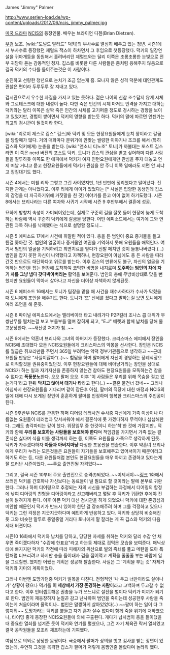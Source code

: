 James "Jimmy" Palmer

http://www.serien-load.de/wp-content/uploads/2012/06/ncis_jimmy_palmer.jpg

[[미국 드라마]] [[NCIS]]의 등장인물. 배우는 브라이언 디첸(Brian Dietzen).

[[부검]] 보조. [wiki:"도널드 말라드" 덕키]의 부사수로 열심히 배우고 있는 청년. 시즌1에서 부사수로 등장했던 제럴드 잭스이 하차면서 그 후임으로 첫등장했다. 덕키의 일장연설을 귀마개등을 동원해서 흘려버리던 제럴드와는 달리 이쪽은 초롱초롱한 눈빛으로 전부 귀담아 듣는 감동적인 청자. 깁스를 비롯한 다른 사람들은 좀처럼 응해주지 않음으로 결국 덕키의 수다를 들어주는것은 이 사람이다.

순진하고 선량한 청년으로 눈치가 조금 없는게 흠. 모나지 않은 성격 덕분에 대인관계도 괜찮은 편이라 두루두루 잘 지내고 있다. 

검시관으로서 우수한 자질을 가지고 있는 듯하다. 젊은 나이의 신참 조수답지 않게 시체와 그로테스크에 대한 내성이 높다. 다만 죽은 인간의 시체 마저도 인격을 가지고 대하는 덕키와는 달리 이쪽은 살짝 죽은 인간의 시체를 고기퍼즐 정도로 경시하는 경향을 보이고 있었지만, 경험이 쌓이면서 덕키의 영향을 받는듯 하다. 덕키의 말에 따르면 언젠가는 최고의 검시관이 될것이라 한다.


[wiki:"리로이 제스로 깁스" 깁스]와 덕키 및 모든 현장요원들에게 눈치 꽝이라고 갈굼을 당할때가 많다. 거의 매화마다 분위기에 안맞는 썰렁한 이야기나 조크를 해서 (특히 깁스와 덕키에게) 눈총을 받는다. [wiki:"앤소니 디노조" 토니]가 까불대는 포스트 깁스라면 이 쪽은 nerd 버전의 포스트 덕키. 토니가 깁스의 관심을 받고 싶어하며 다른 사람들을 질투하듯 이쪽도 한 에피에서 덕키가 여자 인턴요원에게만 관심을 주자 대놓고 언제 떠날 거냐고 묻고 현장요원들에게 덕키가 관심을 안 주니 이쪽 일에라도 끼면 안 되냐고 징징대기도 했다. 

시즌 4에서는 미쉘 리와 그렇고 그런 사이였지만, 1년 반만에 정리했다고 털어놨다. 진지한 관계는 아니었다고. 이후 리에게 아이가 있었다는 [* 사실은 입양한 동생인데 깁스의 감정을 더 자극하기위해 거짓말을 친 것] 이야기를 듣고 어이 없어 하기도했다. 시즌 8에서는 브리나라는 다른 여자와 사귀기 시작해 시즌 9 후반부에서 결혼에 성공.

묘하게 방향치 속성이 가미되어있는데, 실제로 꾸준히 길을 잘못 들어 현장에 늦게 도착하는 바람에 역시 꾸준히 덕키에게 갈굼을 당한다. 어떤 에피소드에서는 여기에 그와 연관된 과목 하나를 낙제했다는 식으로 설명할 정도니...

시즌 5 에피소드 17에서 사건에 휘말린 적이 있다. 총을 든 범인이 중요 증거물을 들고 튄걸 쫓아간 것. 범인의 얼굴이나 증거물인 여권을 기억하지 못해 요원들을 애먹인다. 여기서 범인의 얼굴을 기억하려고 최면치료를 받다가 신발 페치인 것이 들통나버렸다.(…) 범인을 잡지 못한 자신이 나약했다고 자책하나, 현장요원이 아님에도 총 든 사람을 따라간것 만으로도 대단하다고 위로를 받는다. 이후 깁스의 만류에도 불구, 자신의 얼굴을 기억하는 범인을 잡는 현장에 도착하여 코믹한 비명을 내지르며 '''도주하는 범인의 차에 자기 차를 그냥 냅다 갖다박아버리는''' 활약을 보여준다. 범인의 총에 무방비상태로 맞을 뻔했지만 요원들이 막아서 살아나고 자신을 더이상 자책하지 않게된듯.

시즌 6 에피소드 16에서는 토니가 팀장을 맡을 때 사건을 재수사하다가 수사가 막혔을 때 토니에게 조언을 해주기도 한다. 토니가 '또' 신세를 졌다고 말하는걸 보면 토니에게 여러 조언을 해 준듯.

시즌 8 파이널 에피소드에서는 엘리베이터 타고 내려가다 P2P킬러 조나스 콥 대위가 무쌍난무를 떨치는걸 보고 부들부들 떨며 잡히게 되고, "E.J" 베렛과 함께 납치를 당해 물고문당한다. ~~새신랑 처지가 참..~~

시즌 9에서는 약혼녀 브리나와 그녀의 아버지가 등장했다. 크리스마스 에피에서 장인을 NCIS에 초대했다 모든 NCIS요원들에게 크리스마스의 악몽을 선사한다. 장인은 NCIS를 월급은 쥐꼬리만큼 주면서 365일 부려먹는 악덕 정부기관쯤으로 생각하고 ~~근데 요원들 반응은 "사실이잖아"(..)~~ 험담을 하며 팔머에게 자신이 경영하는 장례식장으로 이직할것을 권유중이었던것. 이후 현장요원들에 대해 비아냥거리는 장인을 상대로 NCIS가 하는 일과 자기자신을 존중하지 않는건 참아도 현장요원들을 모독하는건 참을 수 없다고 '''폭풍분노'''한다. 오오 팔머 오오. 이후 '이 사람들은 우리를 위해 목숨을 걸고 있는거다'라고 한뒤 '''닥치고 앉아서 대기나 타'''라고 한다(..) ~~결혼 물건너 갔네~~ 그러나 아침까지 현장요원들을 기다리며 같이 잠든후 아침, 팔머의 직장에 대한 애정과 NCIS의 일에 대해 다시 보게된 장인이 훈훈하게 팔머를 인정하며 행복한 크리스마스의 주인공이 된다.

시즌 9후반부 NCIS를 관통한 하퍼 디어링 테러사건 수사중 자신에게 가족 이상이나 다름없는 요원들이 테러범과 맞서싸워야 해서 결혼식에 못 가겠다하자 무척이나 섭섭해한다. 그래도 총각파티는 같이 했다. 위장임무 중 한것이니 하는'척'한 것에 가깝지만.. 덕키와 함께 '''우리를 보호하는 사람들을 보호해야 한다'''며 책임감을 가지면서 가족 없는 결혼식은 싫다며 식을 미룰 생각까지 하는 등, 이쪽도 요원들을 가족으로 생각하게 된듯. 덕키가 가주겠다하자 '''아들과 아버지마냥''' 다정한 포옹씬을 연출한다. 이후 약혼녀 브리나에게 우리가 누리는 모든것들은 요원들이 자기들을 보호해주고 있어서이기 때문이라고 하기도 하는 등, 다른 요원들처럼 본인도 현장요원들을 매우 아끼고 존경하고 있다는게 잘 드러난 시즌이었다. ~~주요 출연진될 자격있다~~ 
 
그리고, 결국 시즌 10부터 주요 출연진으로 승격(!)되었다..~~이제서야~~[http://insidetv.ew.com/2012/06/19/ncis-brian-dietzen-series-regular/ 링크] 1화에서 쓰러진 덕키를 간호하나 자신보다는 동료들이 널 필요로 할 것이라는 말에 본부로 귀환한다. 그러나 하퍼 디어링으로 추정되는 자의 시신을 부검하는 과정에서 디어링의 함정에 낚여 디어링의 친형을 디어링이라고 선고해버리고 몇달 후 덕키가 귀환한 후에야 진실이 밝혀지게 된다. 이후 아픈 덕키 대신 검시관을 하게 되었으나 덕키에 대한 존경심과 미안함 때문인지 덕키가 반드시 있어야 한단 걸 강조해주려 하며 그를 걱정하고 있으나 덕키는 그런 걱정은 지긋지긋하다며 예민하게 반응하고 있다. 덕키와 상당히 비슷해진 듯 그와 비슷한 말투로 중얼중얼 거리다 토니에게 말 잘리는 게 꼭 깁스와 덕키의 다음 세대 버젼이다.

시즌10 16화에서 덕키와 납치를 당하고, 당당한 자세를 취하는 덕키와 달리 수갑 안 채우면 죽이겠다하자 "수갑에 한표요"라고 하는등 제대로 겁먹은 모습을 보여준다. 패닉상태에 빠지지만 덕키의 작전에 따라 피해자의 위산으로 발의 족쇄를 풀고 메탄을 모아 폭탄처럼 터뜨리려고 하지만 총을 들이대자 겁을 집어먹고 계획을 줄줄줄 부는 바람에 일을 그르칠뻔..했지만 어쨌든 계획은 성공해 탈출한다. 사실은 그 '계획을 부는 것' 자체가 덕키와 지미의 계획이었다.

그러나 이번엔 도망가던중 덕키가 발목을 다친다. 전형적인 '나 두고 너만이라도 살아나가' 상황이 됐으나 덕키를 '''이 세상에서 가장 존경하는 사람'''이라고 고백하며 두고갈 수 없다고 한다. 이후 인터셉트해온 권총을 누가 쓰느냐로 설전을 벌이다 덕키가 미끼가 되기로 한다. 범인이 재등장하자 눈질끈 감고 난사하여 범인을 죽이는데 성공한후 사람을 죽이는게 처음이라며 울먹이나.. 범인은 말짱하게 살아있었다(..) ~~팔머 하는 일이 다 그렇지뭐~~ 도망가라는 덕키를 붙들고 자기 혼자 살수 없다며 함께 죽을 위기에 처하였으나, 타이밍 좋게 등장한 NCIS요원들에 의해 구출된다. 게다가 납치범이 총을 들이댔을때 중요한 열쇠를 넘겨준 듯이 덕키와 연기를 펼쳤으나, 그건 자기 체육관 락커 열쇠였고 결국 공작원들을 모조리 체포하는데 기여했다.

여담으로 의외로 상당한 몸짱이다. 극중에서 팔머가 상의을 벗고 검사를 받는 장면이 있었는데, 우연히 그것을 목격한 깁스가 팔머가 저렇게 몸짱인줄 몰랐다며 놀라워 했다.
